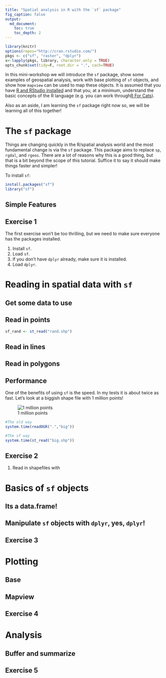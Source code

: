 ```yaml
---
title: "Spatial analysis in R with the `sf` package"
fig_caption: false
output:
  md_document:
    toc: true
    toc_depth: 2
---
```


```r
library(knitr)
options(repos="http://cran.rstudio.com/")
pkgs <- c("sf", "raster", "dplyr")
x<-lapply(pkgs, library, character.only = TRUE)
opts_chunk$set(tidy=F, root.dir = ".", cach=TRUE)
```

In this mini-workshop we will introduce the `sf` package, show some examples of geospatial analysis, work with base plotting of `sf` objects, and show how `mapview` can be used to map these objects. It is assumed that you have [R and RStudio installed](https://github.com/rhodyrstats/intro_r_workshop#software) and that you, at a minimum, understand the basic concepts of the R language (e.g. you can work through[R For Cats](https://rforcats.net)).

Also as an aside, I am learning the `sf` package right now so, we will be learning all of this together!

# The `sf` package

Things are changing quickly in the R/spatial analysis world and the most fundamental change is via the `sf` package.  This package aims to replace `sp`, `rgdal`, and `rgeos`.  There are a lot of reasons why this is a good thing, but that is a bit beyond the scope of this tutorial.  Suffice it to say it should make things faster and simpler!

To install `sf`:

```r
install.packages("sf")
library("sf")
```

## Simple Features 

## Exercise 1
The first exercise won't be too thrilling, but we need to make sure everyone has the packages installed. 

1. Install `sf`.
2. Load `sf`.
3. If you don't have `dplyr` already, make sure it is installed.
4. Load `dplyr`.

# Reading in spatial data with `sf`


## Get some data to use

## Read in points
```r
sf_rand <- st_read("rand.shp")
```

## Read in lines

## Read in polygons


## Performance

One of the benefits of using `sf` is the speed.  In my tests it is about twice as fast.  Let's look at a biggish shape file with 1 million points!

![1 million points](https://media4.giphy.com/media/13B1WmJg7HwjGU/giphy.gif)

```r
#The old way
system.time(readOGR(".","big"))

#The sf way
system.time(st_read("big.shp"))
```

## Exercise 2

1. Read in shapefiles with 

# Basics of `sf` objects

## Its a data.frame!

## Manipulate `sf` objects with `dplyr`, yes, `dplyr`!

## Exercise 3

# Plotting

## Base

## Mapview

## Exercise 4

# Analysis

## Buffer and summarize

## Exercise 5


